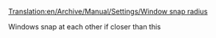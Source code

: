[[Translation:en/Archive/Manual/Settings/Window snap radius]]
{{en/Expand|expanding}}

Windows snap at each other if closer than this